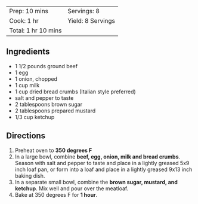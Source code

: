 
<Card heading="My Meatloaf">

|                     |                   |
| ------------------- | ----------------- |
| Prep: 10 mins       | Servings: 8       |
| Cook: 1 hr          | Yield: 8 Servings |
| Total: 1 hr 10 mins |                   |

## Ingredients

- 1 1/2 pounds ground beef
- 1 egg
- 1 onion, chopped
- 1 cup milk
- 1 cup dried bread crumbs (Italian style preferred)
- salt and pepper to taste
- 2 tablespoons brown sugar
- 2 tablespoons prepared mustard
- 1/3 cup ketchup

## Directions

1.  Preheat oven to **350 degrees F**
2.  In a large bowl, combine **beef, egg, onion, milk and bread crumbs**. Season with salt and pepper to taste and place in a lightly greased 5x9 inch loaf pan, or form into a loaf and place in a lightly greased 9x13 inch baking dish.
3.  In a separate small bowl, combine the **brown sugar, mustard, and ketchup**. Mix well and pour over the meatloaf.
4.  Bake at 350 degrees F for **1 hour**.

</Card>
